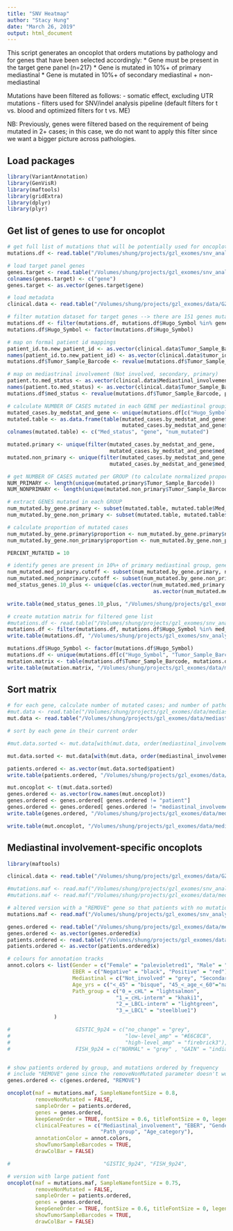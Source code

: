 ```yaml
---
title: "SNV Heatmap"
author: "Stacy Hung"
date: "March 26, 2019"
output: html_document
---
```


This script generates an oncoplot that orders mutations by pathology and for genes that have been selected accordingly:
  * Gene must be present in the target gene panel (n=217)
    * Gene is mutated in 10%+ of primary mediastinal
    * Gene is mutated in 10%+ of secondary mediastinal + non-mediastinal
    
Mutations have been filtered as follows:
  - somatic effect, excluding UTR mutations
  - filters used for SNV/indel analysis pipeline (default filters for t vs. blood and optimized filters for t vs. ME)
  
NB: Previously, genes were filtered based on the requirement of being mutated in 2+ cases; in this case, we do not want to apply this filter since we want a bigger picture across pathologies.

## Load packages

```r
library(VariantAnnotation)
library(GenVisR)
library(maftools)
library(gridExtra)
library(dplyr)
library(plyr)
```

## Get list of genes to use for oncoplot

```r
# get full list of mutations that will be potentially used for oncoplot (excludes GZ2229 only)
mutations.df <- read.table("/Volumes/shung/projects/gzl_exomes/snv_analysis-20181127/snv_indel_datasets/maf/gzl_exomes_incl_GZ222-snvs_indels.maf", sep = "\t", header = TRUE)

# load target panel genes
genes.target <- read.table("/Volumes/shung/projects/gzl_exomes/snv_analysis-20181127/WES_data/target_genes.FINAL_217.txt", header = FALSE)
colnames(genes.target) <- c("gene")
genes.target <- as.vector(genes.target$gene)

# load metadata
clinical.data <- read.table("/Volumes/shung/projects/gzl_exomes/data/GZ_WES_cases-clinical_data.with_updated_mediastinal_and_age.txt", sep = "\t", header = TRUE)

# filter mutation dataset for target genes --> there are 151 genes mutated that are also present on the target panel
mutations.df <- filter(mutations.df, mutations.df$Hugo_Symbol %in% genes.target)
mutations.df$Hugo_Symbol <- factor(mutations.df$Hugo_Symbol)

# map on formal patient id mappings
patient_id.to.new_patient_id <- as.vector(clinical.data$Tumor_Sample_Barcode)
names(patient_id.to.new_patient_id) <- as.vector(clinical.data$tumor_id2)
mutations.df$Tumor_Sample_Barcode <- revalue(mutations.df$Tumor_Sample_Barcode, patient_id.to.new_patient_id)

# map on mediastrinal involvement (Not involved, secondary, primary)
patient.to.med_status <- as.vector(clinical.data$Mediastinal_involvement)
names(patient.to.med_status) <- as.vector(clinical.data$Tumor_Sample_Barcode)
mutations.df$med_status <- revalue(mutations.df$Tumor_Sample_Barcode, patient.to.med_status)

# calculate NUMBER OF CASES mutated in each GENE per mediastinal grouping
mutated_cases.by_medstat_and_gene <- unique(mutations.df[c("Hugo_Symbol", "Tumor_Sample_Barcode", "med_status")])
mutated.table <- as.data.frame(table(mutated_cases.by_medstat_and_gene$med_status,
                                     mutated_cases.by_medstat_and_gene$Hugo_Symbol))
colnames(mutated.table) <- c("Med_status", "gene", "num_mutated")

mutated.primary <- unique(filter(mutated_cases.by_medstat_and_gene, 
                                 mutated_cases.by_medstat_and_gene$med_status == "Primary"))
mutated.non_primary <- unique(filter(mutated_cases.by_medstat_and_gene, 
                                 mutated_cases.by_medstat_and_gene$med_status != "Primary"))

# get NUMBER OF CASES mutated per GROUP (to calculate normalized proportions)
NUM_PRIMARY <- length(unique(mutated.primary$Tumor_Sample_Barcode))
NUM_NONPRIMARY <- length(unique(mutated.non_primary$Tumor_Sample_Barcode))

# extract GENES mutated in each GROUP 
num_mutated.by_gene.primary <- subset(mutated.table, mutated.table$Med_status == "Primary" & mutated.table$num_mutated > 0)
num_mutated.by_gene.non_primary <- subset(mutated.table, mutated.table$Med_status != "Primary" & mutated.table$num_mutated > 0)

# calculate proportion of mutated cases
num_mutated.by_gene.primary$proportion <- num_mutated.by_gene.primary$num_mutated / NUM_PRIMARY * 100
num_mutated.by_gene.non_primary$proportion <- num_mutated.by_gene.non_primary$num_mutated / NUM_NONPRIMARY * 100

PERCENT_MUTATED = 10

# identify genes are present in 10%+ of primary mediastinal group, genes present in 10%+ of non-primary mediastinal group
num_mutated.med_primary.cutoff <- subset(num_mutated.by_gene.primary, num_mutated.by_gene.primary$proportion >= PERCENT_MUTATED)
num_mutated.med_nonprimary.cutoff <- subset(num_mutated.by_gene.non_primary, num_mutated.by_gene.non_primary$proportion >= PERCENT_MUTATED)
med_status_genes.10_plus <- unique(c(as.vector(num_mutated.med_primary.cutoff$gene),
                                               as.vector(num_mutated.med_nonprimary.cutoff$gene)))

write.table(med_status_genes.10_plus, "/Volumes/shung/projects/gzl_exomes/data/mediastinal_group_visualization/med_status_genes.10_plus-v_incl_GZ222.txt", quote = FALSE, row.names = FALSE)

# create mutation matrix for filtered gene list
#mutations.df <- read.table("/Volumes/shung/projects/gzl_exomes/snv_analysis-20181127/snv_indel_datasets/maf/gzl_exomes-snvs_indels.mutated_target_panel.maf", sep = "\t", header = TRUE, fill = TRUE)
mutations.df <- filter(mutations.df, mutations.df$Hugo_Symbol %in% med_status_genes.10_plus)
write.table(mutations.df, "/Volumes/shung/projects/gzl_exomes/snv_analysis-20181127/snv_indel_datasets/maf/gzl_exomes_incl_GZ222-snvs_indels.filtered_med_status_group.maf", sep = "\t", quote = FALSE, row.names = FALSE)

mutations.df$Hugo_Symbol <- factor(mutations.df$Hugo_Symbol)
mutations.df <- unique(mutations.df[c("Hugo_Symbol", "Tumor_Sample_Barcode")])
mutation.matrix <- table(mutations.df$Tumor_Sample_Barcode, mutations.df$Hugo_Symbol)
write.table(mutation.matrix, "/Volumes/shung/projects/gzl_exomes/data/mediastinal_group_visualization/mutation_matrix-incl_GZ222-mediastinal_groups_10+_freq_mutated.txt", sep = "\t", quote = FALSE)
```

## Sort matrix

```r
# for each gene, calculate number of mutated cases; and number of pathology group-specific cases
#mut.data <- read.table("/Volumes/shung/projects/gzl_exomes/data/mediastinal_group_visualization/mutation_matrix-mediastinal_groups_10+_freq_mutated.with_group_and_sums.txt", sep = "\t", header = TRUE)
mut.data <- read.table("/Volumes/shung/projects/gzl_exomes/data/mediastinal_group_visualization/mutation_matrix_incl_GZ222-mediastinal_groups_10+_freq_mutated.with_group_and_sums.txt", sep = "\t", header = TRUE)

# sort by each gene in their current order

#mut.data.sorted <- mut.data[with(mut.data, order(mediastinal_involvement, -SOCS1, -B2M, -GNA13, -LRRN3, -CSMD3, -IRF2BP2, -CSF2RB, -ITPKB, -NCOR1, -ZNF217, -KCNQ3, -RELN, -ABCC6, -ARID1A, -C2CD3, -CD58, -EGR1, -IRF4, -LMF2, -PRKDC, -RC3H2, -SPEN, -STAT6, -WEE1, -ABCA13, -CISH, -MFHAS1, -MLL2, -NFKBIE, -SIAH2, -TNFAIP3, -ABCD2, -BRWD3, -DDX60, -DIAPH3, -GRIA4, -MAPK6, -MLL, -USP5, -XCR1, -ARHGAP29, -BTG1, -CD83, -CIITA, -DSC2, -DUSP2, -HDAC4, -HEXIM1, -HIST1H4C, -HIST1H4H, -IKBKB, -LTB, -NBPF6, -NF1, -NFATC3, -NFKBIA, -NONO, -NSD1, -PCBP1, -PIK3C2G, -POU4F3, -PRDM16, -RNF217, -SRSF2, -TBC1D4, -TNIP1, -WDFY3, -ZFP36L1, -ZNF423)), ]

mut.data.sorted <- mut.data[with(mut.data, order(mediastinal_involvement, -SOCS1, -B2M, -GNA13, -LRRN3, -CSMD3, -IRF2BP2, -CSF2RB, -ITPKB, -NCOR1, -NFKBIE, -ZNF217, -KCNQ3, -MLL, -RELN, -ABCC6, -ARID1A, -C2CD3, -CD58, -EGR1, -IRF4, -LMF2, -PRKDC, -RC3H2, -SPEN, -STAT6, -WEE1, -ABCA13, -CISH, -MFHAS1, -MLL2, -SIAH2, -TNFAIP3, -ZFP36L1, -ABCD2, -BRWD3, -DDX60, -DIAPH3, -GRIA4, -MAPK6, -USP5, -XCR1, -ARHGAP29, -BTG1, -CD83, -CIITA, -DDX3X, -DSC2, -DUSP2, -HDAC4, -HEXIM1, -HIST1H4C, -HIST1H4H, -IKBKB, -LTB, -NBPF6, -NF1, -NFATC3, -NFKBIA, -NONO, -NSD1, -PCBP1, -PIK3C2G, -POU4F3, -PRDM16, -RNF217, -SRSF2, -TBC1D4, -TNIP1, -WDFY3, -ZNF423)), ]

patients.ordered <- as.vector(mut.data.sorted$patient)
write.table(patients.ordered, "/Volumes/shung/projects/gzl_exomes/data/mediastinal_group_visualization/patients.ordered.CURRENT.txt", sep = "\t", quote = FALSE)

mut.oncoplot <- t(mut.data.sorted)
genes.ordered <- as.vector(row.names(mut.oncoplot))
genes.ordered <- genes.ordered[ genes.ordered != "patient"]
genes.ordered <- genes.ordered[ genes.ordered != "mediastinal_involvement"]
write.table(genes.ordered, "/Volumes/shung/projects/gzl_exomes/data/mediastinal_group_visualization/genes.ordered.CURRENT.txt", sep = "\t", quote = FALSE)

write.table(mut.oncoplot, "/Volumes/shung/projects/gzl_exomes/data/mediastinal_group_visualization/mutation_matrix_incl_GZ222-mediastinal_groups_10+_freq_mutated.oncoplot.txt", sep = "\t", quote = FALSE)

```

## Mediastinal involvement-specific oncoplots

```r
library(maftools)

clinical.data <- read.table("/Volumes/shung/projects/gzl_exomes/data/GZ_WES_cases-clinical_data.with_updated_mediastinal_and_age_and_9p24.txt", sep = "\t", header = TRUE)

#mutations.maf <- read.maf("/Volumes/shung/projects/gzl_exomes/snv_analysis-20181127/snv_indel_datasets/maf/gzl_exomes-snvs_indels.filtered_med_status_group.maf", clinicalData = clinical.data)
#mutations.maf <- read.maf("/Volumes/shung/projects/gzl_exomes/data/mediastinal_group_visualization/gzl_exomes-snvs_indels.filtered_med_status_group.with_REMOVE_gene.maf", clinicalData = clinical.data)

# altered version with a "REMOVE" gene so that patients with no mutations are still represented
mutations.maf <- read.maf("/Volumes/shung/projects/gzl_exomes/snv_analysis-20181127/snv_indel_datasets/maf/gzl_exomes_incl_GZ222-snvs_indels.filtered_med_status_group.with_REMOVE_gene.maf", clinicalData = clinical.data)

genes.ordered <- read.table("/Volumes/shung/projects/gzl_exomes/data/mediastinal_group_visualization/genes.ordered.CURRENT.txt")
genes.ordered <- as.vector(genes.ordered$x)
patients.ordered <- read.table("/Volumes/shung/projects/gzl_exomes/data/mediastinal_group_visualization/patients.ordered.CURRENT.txt")
patients.ordered <- as.vector(patients.ordered$x)

# colours for annotation tracks
annot.colors <- list(Gender = c("Female" = "palevioletred1", "Male" = "royalblue1"),
                     EBER = c("Negative" = "black", "Positive" = "red"),
                     Mediastinal = c("Not_involved" = "grey", "Secondary" = "plum2", "Primary" = "purple"),
                     Age_yrs = c("<_45" = "bisque", "45_<_age_<_60"="navajowhite3", ">=_60" = "bisque4"),
                     Path_group = c("0_=_cHL" = "lightsalmon",
                                   "1_=_cHL-interm" = "khaki1",
                                   "2_=_LBCL-interm" = "lightgreen", 
                                   "3_=_LBCL" = "steelblue1")
               )

#                     GISTIC_9p24 = c("no_change" = "grey", 
#                                     "low-level_amp" = "#E6C8C8", 
#                                     "high-level_amp" = "firebrick3"),
#                     FISH_9p24 = c("NORMAL" = "grey" , "GAIN" = "indianred1", "AMP" = "firebrick3"),


# show patients ordered by group, and mutations ordered by frequency
# include "REMOVE" gene since the removeNonMutated parameter doesn't work (i.e. doesn't show non-mutated case when FALSE)
genes.ordered <- c(genes.ordered, "REMOVE")

oncoplot(maf = mutations.maf, SampleNamefontSize = 0.8, 
         removeNonMutated = FALSE,
         sampleOrder = patients.ordered,
         genes = genes.ordered, 
         keepGeneOrder = TRUE, fontSize = 0.6, titleFontSize = 0, legendFontSize = 1, annotationFontSize = 1,
         clinicalFeatures = c("Mediastinal_involvement", "EBER", "Gender", 
                              "Path_group", "Age_category"),
         annotationColor = annot.colors, 
         showTumorSampleBarcodes = TRUE,
         drawColBar = FALSE)

#                              "GISTIC_9p24", "FISH_9p24",  

# version with large patient font
oncoplot(maf = mutations.maf, SampleNamefontSize = 0.75,
         removeNonMutated = FALSE,
         sampleOrder = patients.ordered, 
         genes = genes.ordered, 
         keepGeneOrder = TRUE, fontSize = 0.6, titleFontSize = 0, legendFontSize = 0, annotationFontSize = 0,
         showTumorSampleBarcodes = TRUE,
         drawColBar = FALSE)

```

